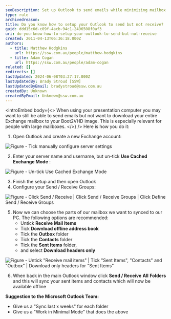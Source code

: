 ```yaml
---
seoDescription: Set up Outlook to send emails while minimizing mailbox size by synchronizing specific folders and disabling offline mode.
type: rule
archivedreason:
title: Do you know how to setup your Outlook to send but not receive?
guid: ddd15c6d-c09f-4acb-94c1-2496508f0af3
uri: do-you-know-how-to-setup-your-outlook-to-send-but-not-receive
created: 2011-04-13T06:36:18.000Z
authors:
  - title: Matthew Hodgkins
    url: https://ssw.com.au/people/matthew-hodgkins
  - title: Adam Cogan
    url: https://ssw.com.au/people/adam-cogan
related: []
redirects: []
lastUpdated: 2024-06-08T03:27:17.000Z
lastUpdatedBy: Brady Stroud [SSW]
lastUpdatedByEmail: bradystroud@ssw.com.au
createdBy: Unknown
createdByEmail: Unknown@ssw.com.au
---
```


<introEmbed
  body={<>
When using your presentation computer you may want to still be able to send emails but not want to download your entire Exchange mailbox to your Boot2VHD image. This is especially relevant for people with large mailboxes.
  </>}
/>
Here is how you do it:

1. Open Outlook and create a new Exchange account:

![Figure - Tick manually configure server settings](/uploads/rules/do-you-know-how-to-setup-your-outlook-to-send-but-not-receive/mail1.png)

2. Enter your server name and username, but un-tick
   **Use Cached Exchange Mode** :


![Figure - Un-tick Use Cached Exchange Mode](/uploads/rules/do-you-know-how-to-setup-your-outlook-to-send-but-not-receive/Mail3.png)

3. Finish the setup and then open Outlook
4. Configure your Send / Receive Groups:

![Figure - Click Send / Receive | Click Send / Receive Groups | Click Define Send / Receive Groups](/uploads/rules/do-you-know-how-to-setup-your-outlook-to-send-but-not-receive/Email2.png)

5. Now we can choose the parts of our mailbox we want to synced to our PC. The following options are recommended:
   - Untick
     **Receive Mail Items**
   - Tick
     **Download offline address book**
   - Tick the
     **Outbox** folder
   - Tick the
     **Contacts** folder
   - Tick the
     **Sent Items** folder,
   - and select
     **Download headers only**

![Figure - Untick "Receive mail items" | Tick "Sent Items", "Contacts" and "Outbox" | Download only headers for "Sent Items"](/uploads/rules/do-you-know-how-to-setup-your-outlook-to-send-but-not-receive/Email.png)

6. When back in the main Outlook window click
   **Send / Receive** **All** **Folders** and this will sync your sent items and contacts which will now be available offline

**Suggestion to the Microsoft Outlook Team:**

- Give us a "Sync last x weeks" for each folder
- Give us a "Work in Minimal Mode" that does the above
